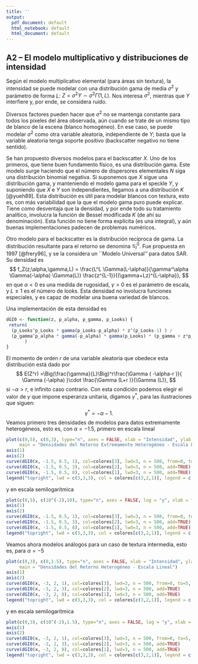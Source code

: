 ```yaml
---
title: ''
output:
  pdf_document: default
  html_notebook: default
  html_document: default
---
```


## A2 -- El modelo multiplicativo y distribuciones de intensidad

Según el modelo multiplicativo elemental (para áreas sin textura), la intensidad se puede modelar con una distribución gama de media $\sigma^2$ y parámetro de forma $L$: $Z = \sigma^2 Y\sim \sigma^2 \Gamma(1,L)$.
Nos interesa $\sigma^2$, mientras que $Y$ interfiere y, por ende, se considera ruido.

Diversos factores pueden hacer que $\sigma^2$ no se mantenga constante para todos los píxeles del área observada, aún cuando se trate de un mismo tipo de blanco de la escena (blanco homogéneo).
En ese caso, se puede modelar $\sigma^2$ como otra variable aleatoria, independiente de $Y$; basta que la variable aleatoria tenga soporte positivo (backscatter negativo no tiene sentido).

Se han propuesto diversos modelos para el backscatter $X$.
Uno de los primeros, que tiene buen fundamento físico, es una distribución gama.
Este modelo surge haciendo que el número de dispersores elementales $N$ siga una distribución binomial negativa.
Si suponemos que $X$ sigue una distribución gama, y manteniendo el modelo gama para el speckle $Y$, y suponiendo que $X$ e $Y$ son independientes, llegamos a una distribución $K$ [@yueh89].
Esta distribución es útil para modelar blancos con textura, esto es, con más variabilidad que la que el modelo gama puro puede explicar.
Tiene como desventaja que la densidad, y por ende todo su tratamiento analítico, involucra la función de Bessel modificada $K$ (de ahí su denominación).
Esta función no tiene forma explícita (es una integral), y aún buenas implementaciones padecen de problemas numéricos.

Otro modelo para el backscatter es la distribución recíproca de gama.
La distribución resultante para el retorno se denomina $\mathcal G_I^0$.
Fue propuesta en 1997 [@frery96], y se la considera un ``Modelo Universal'' para datos SAR.
Su densidad es
$$
f_Z(z;\alpha,\gamma,L) = \frac{L^L \Gamma(L-\alpha)}{\gamma^\alpha \Gamma(-\alpha) \Gamma(L)}
  \frac{z^{L-1}}{(\gamma+Lz)^{L-\alpha}},
$$
en que $\alpha<0$ es una medida de rugosidad, $\gamma>0$ es el parámetro de escala, y $L\geq1$ es el número de looks.
Esta densidad no involucra funciones especiales, y es capaz de modelar una buena variedad de blancos.

Una implementación de esta densidad es
```r
dGI0 <- function(z, p_alpha, p_gamma, p_Looks) {
 return( 
  (p_Looks^p_Looks * gamma(p_Looks-p_alpha) * z^(p_Looks-1) ) / 
  (p_gamma^p_alpha * gamma(-p_alpha) * gamma(p_Looks) * (p_gamma + z*p_Looks)^(p_Looks-p_alpha))
       ) 
}
```

El momento de orden $r$ de una variable aleatoria que obedece esta distribución está dado por
$$
E(Z^r) =\Big(\frac{\gamma}{L}\Big)^r\frac{\Gamma ( -\alpha-r )}{ \Gamma (-\alpha) }\cdot  
\frac{\Gamma (L+r )}{\Gamma (L)},
$$
si $-\alpha>r$, e infinito caso contrario.
Con esta condición podemos elegir el valor de $\gamma$ que impone esperanza unitaria, digamos $\gamma^*$, para las ilustraciones que siguen:
$$
\gamma^*=-\alpha-1.
$$
Veamos primero tres densidades de modelos para datos extremamente heterogéneos, esto es, con $\alpha=-1.5$, primero en escala lineal

```r
plot(c(0,5), c(0,3), type="n", axes = FALSE, xlab = "Intensidad", ylab = "Densidades GI0 de Media Unitaria",
     main = "Densidades del Retorno Extremamente Heterogéneo - Escala Lineal")
axis(1)
axis(2)
curve(dGI0(x, -1.5, 0.5, 1), col=colores[3], lwd=3, n = 500, from=0, to=5, add=TRUE)
curve(dGI0(x, -1.5, 0.5, 3), col=colores[2], lwd=3, n = 500, add=TRUE)
curve(dGI0(x, -1.5, 0.5, 8), col=colores[1], lwd=3, n = 500, add=TRUE)
legend("topright", lwd = c(3,3,3), col = colores[c(3,2,1)], legend = c("L = 1", "L = 3", "L = 5"))
```

y en escala semilogarítmica
```r
plot(c(0,5), c(10^(-2),10), type="n", axes = FALSE, log = "y", xlab = "Intensidad", ylab = "Densidades GI0 de Media Unitaria", main = "Densidades del Retorno Extremamente Heterogéneo - Escala Semilogarítmica")
axis(1)
axis(2)
curve(dGI0(x, -1.5, 0.5, 1), col=colores[3], lwd=3, n = 500, from=0, to=5, add=TRUE)
curve(dGI0(x, -1.5, 0.5, 3), col=colores[2], lwd=3, n = 500, add=TRUE)
curve(dGI0(x, -1.5, 0.5, 8), col=colores[1], lwd=3, n = 500, add=TRUE)
legend("topright", lwd = c(3,3,3), col = colores[c(3,2,1)], legend = c("L = 1", "L = 3", "L = 5"))
```

Veamos ahora modelos análogos para un caso de textura intermedia, esto es, para $\alpha=-5$
```r
plot(c(0,3), c(0,1.5), type="n", axes = FALSE, xlab = "Intensidad", ylab = "Densidades GI0 de Media Unitaria",
     main = "Densidades del Retorno Heterogéneo - Escala Lineal")
axis(1)
axis(2)
curve(dGI0(x, -3, 2, 1), col=colores[3], lwd=3, n = 500, from=0, to=5, add=TRUE)
curve(dGI0(x, -3, 2, 3), col=colores[2], lwd=3, n = 500, add=TRUE)
curve(dGI0(x, -3, 2, 8), col=colores[1], lwd=3, n = 500, add=TRUE)
legend("topright", lwd = c(3,3,3), col = colores[c(3,2,1)], legend = c("L = 1", "L = 3", "L = 8"))
```

y en escala semilogarítmica
```r
plot(c(0,3), c(10^(-2),1.5), type="n", axes = FALSE, log = "y", xlab = "Intensidad", ylab = "Densidades GI0 de Media Unitaria", main = "Densidades del Retorno Heterogéneo - Escala Semilogarítmica")
axis(1)
axis(2)
curve(dGI0(x, -3, 2, 1), col=colores[3], lwd=3, n = 500, from=0, to=5, add=TRUE)
curve(dGI0(x, -3, 2, 3), col=colores[2], lwd=3, n = 500, add=TRUE)
curve(dGI0(x, -3, 2, 8), col=colores[1], lwd=3, n = 500, add=TRUE)
legend("topright", lwd = c(3,3,3), col = colores[c(3,2,1)], legend = c("L = 1", "L = 3", "L = 8"))
```
